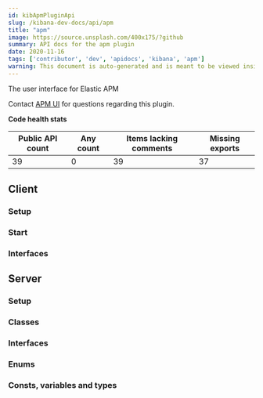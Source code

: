 ```yaml
---
id: kibApmPluginApi
slug: /kibana-dev-docs/api/apm
title: "apm"
image: https://source.unsplash.com/400x175/?github
summary: API docs for the apm plugin
date: 2020-11-16
tags: ['contributor', 'dev', 'apidocs', 'kibana', 'apm']
warning: This document is auto-generated and is meant to be viewed inside our experimental, new docs system. Reach out in #docs-engineering for more info.
---
```


The user interface for Elastic APM

Contact [APM UI](https://github.com/orgs/elastic/teams/apm-ui) for questions regarding this plugin.

**Code health stats**

| Public API count  | Any count | Items lacking comments | Missing exports | 
|-------------------|-----------|------------------------|-----------------|
| 39 | 0 | 39 | 37 |

## Client

### Setup
<DocDefinitionList data={[apmObj.client.setup]}/>

### Start
<DocDefinitionList data={[apmObj.client.start]}/>

### Interfaces
<DocDefinitionList data={apmObj.client.interfaces}/>

## Server

### Setup
<DocDefinitionList data={[apmObj.server.setup]}/>

### Classes
<DocDefinitionList data={apmObj.server.classes}/>

### Interfaces
<DocDefinitionList data={apmObj.server.interfaces}/>

### Enums
<DocDefinitionList data={apmObj.server.enums}/>

### Consts, variables and types
<DocDefinitionList data={apmObj.server.misc}/>

